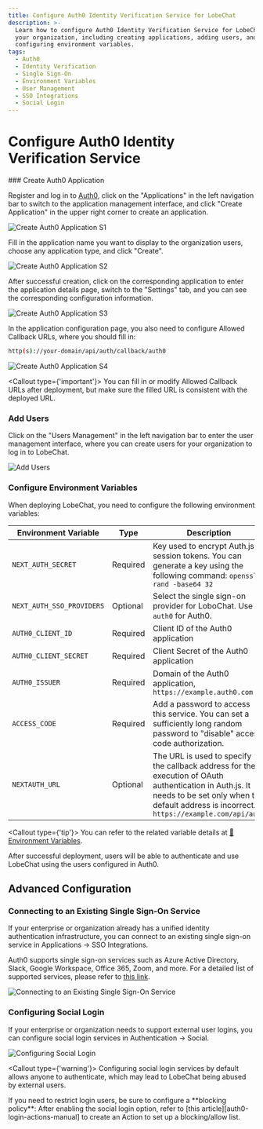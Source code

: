 ```yaml
---
title: Configure Auth0 Identity Verification Service for LobeChat
description: >-
  Learn how to configure Auth0 Identity Verification Service for LobeChat for
  your organization, including creating applications, adding users, and
  configuring environment variables.
tags:
  - Auth0
  - Identity Verification
  - Single Sign-On
  - Environment Variables
  - User Management
  - SSO Integrations
  - Social Login
---
```


# Configure Auth0 Identity Verification Service

<Steps>
  ### Create Auth0 Application

Register and log in to [Auth0][auth0-client-page], click on the "Applications" in the left navigation bar to switch to the application management interface, and click "Create Application" in the upper right corner to create an application.

<Image
  alt="Create Auth0 Application S1"
  inStep
  src="https://github.com/lobehub/lobe-chat/assets/30863298/f068190f-0027-4d3b-8667-d632e43d5a86"
/>

Fill in the application name you want to display to the organization users, choose any application type, and click "Create".

<Image
  alt="Create Auth0 Application S2"
  inStep
  src="https://github.com/lobehub/lobe-chat/assets/30863298/3e0082df-9b6f-46f3-b67f-bdc79e1eb2cc"
/>

After successful creation, click on the corresponding application to enter the application details page, switch to the "Settings" tab, and you can see the corresponding configuration information.

<Image
  alt="Create Auth0 Application S3"
  inStep
  src="https://github.com/lobehub/lobe-chat/assets/30863298/df4cea85-616a-46f5-b2de-42725d9b82a6"
/>

In the application configuration page, you also need to configure Allowed Callback URLs, where you should fill in:

```bash
http(s)://your-domain/api/auth/callback/auth0
```

<Image
  alt="Create Auth0 Application S4"
  inStep
  src="https://github.com/lobehub/lobe-chat/assets/30863298/62fbd09f-a69a-4460-949b-0f6285fa65b9"
/>

<Callout type={'important'}>
  You can fill in or modify Allowed Callback URLs after deployment, but make sure the filled URL is
  consistent with the deployed URL.
</Callout>

### Add Users

Click on the "Users Management" in the left navigation bar to enter the user management interface, where you can create users for your organization to log in to LobeChat.

<Image
  alt="Add Users"
  inStep
  src="https://github.com/lobehub/lobe-chat/assets/30863298/0beda150-d0b6-43cf-a9f1-fce928b83a96"
/>

### Configure Environment Variables

When deploying LobeChat, you need to configure the following environment variables:

| Environment Variable | Type | Description |
| --- | --- | --- |
| `NEXT_AUTH_SECRET` | Required | Key used to encrypt Auth.js session tokens. You can generate a key using the following command: `openssl rand -base64 32` |
| `NEXT_AUTH_SSO_PROVIDERS` | Optional | Select the single sign-on provider for LoboChat. Use `auth0` for Auth0. |
| `AUTH0_CLIENT_ID` | Required | Client ID of the Auth0 application |
| `AUTH0_CLIENT_SECRET` | Required | Client Secret of the Auth0 application |
| `AUTH0_ISSUER` | Required | Domain of the Auth0 application, `https://example.auth0.com` |
| `ACCESS_CODE` | Required | Add a password to access this service. You can set a sufficiently long random password to "disable" access code authorization. |
| `NEXTAUTH_URL` | Optional | The URL is used to specify the callback address for the execution of OAuth authentication in Auth.js. It needs to be set only when the default address is incorrect. `https://example.com/api/auth` |

  <Callout type={'tip'}>
    You can refer to the related variable details at [📘Environment Variables](/docs/self-hosting/environment-variable#auth0).

</Callout>
</Steps>

<Callout>
  After successful deployment, users will be able to authenticate and use LobeChat using the users
  configured in Auth0.
</Callout>

## Advanced Configuration

### Connecting to an Existing Single Sign-On Service

If your enterprise or organization already has a unified identity authentication infrastructure, you can connect to an existing single sign-on service in Applications -> SSO Integrations.

Auth0 supports single sign-on services such as Azure Active Directory, Slack, Google Workspace, Office 365, Zoom, and more. For a detailed list of supported services, please refer to [this link][auth0-sso-integrations].

<Image
  alt="Connecting to an Existing Single Sign-On Service"
  src="https://github.com/lobehub/lobe-chat/assets/30863298/9891347e-a338-4aa9-8714-f16c8dbcfcec"
/>

### Configuring Social Login

If your enterprise or organization needs to support external user logins, you can configure social login services in Authentication -> Social.

<Image
  alt="Configuring Social Login"
  src="https://github.com/lobehub/lobe-chat/assets/30863298/880749a6-5ba4-4e20-a968-b583a54de7fa"
/>

<Callout type={'warning'}>
  Configuring social login services by default allows anyone to authenticate, which may lead to
  LobeChat being abused by external users.
</Callout>

<Callout>
  If you need to restrict login users, be sure to configure a **blocking policy**: After enabling
  the social login option, refer to [this article][auth0-login-actions-manual] to create an Action
  to set up a blocking/allow list.
</Callout>

[auth0-client-page]: https://manage.auth0.com/dashboard
[auth0-login-actions-manual]: https://auth0.com/blog/permit-or-deny-login-requests-using-auth0-actions/
[auth0-sso-integrations]: https://marketplace.auth0.com/features/sso-integrations
